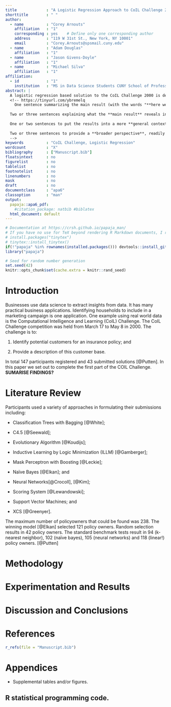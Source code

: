 ```yaml
---
title             : "A Logistic Regression Approach to CoIL Challenge 2000"
shorttitle        : " "
author: 
  - name          : "Corey Arnouts"
    affiliation   : "1"
    corresponding : yes    # Define only one corresponding author
    address       : "119 W 31st St., New York, NY 10001"
    email         : "Corey.Arnouts@spsmail.cuny.edu"
  - name          : "Adam Douglas"
    affiliation   : "1"
  - name          : "Jason Givens-Doyle"
    affiliation   : "1"
  - name          : "Michael Silva"
    affiliation   : "1"
affiliation:
  - id            : "1"
    institution   : "MS in Data Science Students CUNY School of Professional Studies"
abstract: |
  A logistic regression based solution to the CoIL Challenge 2000 is described. The challenge consists of correctly identifying potential customers for an insurance product, and describing their characteristics.
  <!-- https://tinyurl.com/ybremelq 
    One sentence summarizing the main result (with the words "**here we show**" or their equivalent).
  
  Two or three sentences explaining what the **main result** reveals in direct comparison to what was thought to be the case previously, or how the  main result adds to previous knowledge.
  
  One or two sentences to put the results into a more **general context**.
  
  Two or three sentences to provide a **broader perspective**, readily comprehensible to a scientist in any discipline.
  -->
keywords          : "CoIL Challenge, Logistic Regression"
wordcount         : "X"
bibliography      : ["Manuscript.bib"]
floatsintext      : no
figurelist        : no
tablelist         : no
footnotelist      : no
linenumbers       : no
mask              : no
draft             : no
documentclass     : "apa6"
classoption       : "man"
output:
  papaja::apa6_pdf:
    #citation_package: natbib #biblatex
  html_document: default
---
```


```r
# Documentation at https://crsh.github.io/papaja_man/
# If you have no use for TeX beyond rendering R Markdown documents, I recommend you use TinyTex.
# install.packages("tinytex")
# tinytex::install_tinytex()
if(!"papaja" %in% rownames(installed.packages())) devtools::install_github("crsh/papaja")
library("papaja")
```

```r
# Seed for random number generation
set.seed(42)
knitr::opts_chunk$set(cache.extra = knitr::rand_seed)
```

# Introduction
<!-- Describe the background and motivation of your problem.-->

Businesses use data science to extract insights from data.  It has many practical business applications.  Identifying households to include in a marketing campaign is one application.  One example using real world data is the Computational Intelligence and Learning (CoIL) Challenge. The CoIL Challenge competition was held from March 17 to May 8 in 2000.  The challenge is to:

1.  Identify potential customers for an insurance policy; and

2.  Provide a description of this customer base.

In total 147 participants registered and 43 submitted solutions [@Putten]. In this paper we set out to complete the first part of the COIL Challenge. **SUMARISE FINDINGS?**

# Literature Review

<!--Discuss how other researchers have addressed similar problems, what their achievements are, and what the advantage and drawbacks of each reviewed approach are. Explain how your investigation is similar or different to the state-of-theart. Please cite the relevant papers where appropriate.-->

Participants used a variety of approaches in formulating their submissions including: 

- Classification Trees with Bagging [@White];

- C4.5 [@Seewald];

- Evolutionary Algorithm [@Koudijs];

- Inductive Learning by Logic Minimization (ILLM) [@Gamberger];

- Mask Perceptron with Boosting [@Leckie];

- Naïve Bayes [@Elkan]; and

- Neural Networks[@Crocoll], [@Kim];

- Scoring System [@Lewandowski];

- Support Vector Machines; and

- XCS [@Greenyer].

The maximum number of policyowners that could be found was 238.  The winning model [@Elkan] selected 121 policy owners. Random selection results in 42 policy owners. The standard benchmark tests result in 94 (k-nearest neighbor), 102 (naïve bayes), 105 (neural networks) and 118 (linear!) policy owners. [@Putten]

<!--
10 Gustavo Denicolay and Gaston Morales. CoIL Challenge 2000 Submission for the Description Task. [ps.gz] [pdf] - Not sure what they used

12 János Abonyi, Hans Roubos. A Simple Fuzzy Classifier based on Inconsistency Analysis of Labeled Data. [ps.gz],[pdf]

13 Jonathan Carter. Coil 2000 Challenge Submission: Genetic Algorithms and Hill-climbers. [ps.gz], [pdf]

14 Juha Vesanto and Janne Sinkkonen. Submission for the CoIL Challenge 2000. [ps.gz], [pdf]

15 Mark-André Krogel. A Data Mining Case Study. [ps.gz],[pdf]

16 Michel Bera and Bertrand Lamy. Kxen at CoIL Challenge 2000. [ps.gz], [pdf]

17 Paul Rickets. CoIL Challenge 2000 submission. [ps.gz], [pdf]

18 Petr Mikšovský, Jirí Klema. COIL Challenge 2000. [ps.gz], [pdf]

19 Petri Kontkanen. CoIL 2000 Submission. [ps.gz], [pdf]

20 Philip Brierley. COIL 2000 Challenge: Characteristics of caravan insurance policy owners. [ps.gz] [pdf] 

21 Robert M. Simmonds. ACT Study report using Classification and Regression Tree (CART) Analysis. [ps.gz], [pdf]

22 S. Sathiya Keerthi and Chong Jin Ong. Solution of the CoIL Challenge 2000 Task Using Support Vector Machines. [ps.gz], [pdf] 

23 Serhiy Shtovba, Yakiv Mashnitskiy. The Backpropagation Multilayer Feedforward Neural Network Based Competition Task Solution.

24 Serhiy Shtovba. Phase Intervals and Genetic Algorithms Based Competition Task Solution. [ps.gz], [pdf]

25 Jurgen A. Doornik and Steve Moyle. LOGIT Modelling. [ps.gz], [pdf]

26 Thomas Martini Jorgensen and Christian Linneberg. Subspace Projections – an approach to variable selection and modeling. [ps.gz], [pdf]

27 Tom McKone and Curt Stenger. COIL CHALLENGE 2000 Submission. [ps.gz], [pdf]

28 Tomislav Šmuc. COIL 2000 Challenge Solution based on ILLM-SG Methodology. [ps.gz], [pdf]

29 Uzay Kaymak and Magne Setnes. Target Selection based on fuzzy clustering: a volume prototype approach to CoIL Challenge 2000. [ps.gz], [pdf]

-->


# Methodology

<!--Discuss the key aspects of your problem, data set and regression model(s). Given that you are working on real-world data, explain at a high-level your exploratory data analysis, how you prepared the data for regression modeling, your process for building regression models, and your model selection.

We report how we determined our sample size, all data exclusions (if any), all manipulations, and all measures in the study. <!-- 21-word solution (Simmons, Nelson & Simonsohn, 2012; retrieved from http://ssrn.com/abstract=2160588) -->

# Experimentation and Results

<!--Describe the specifics of what you did (data exploration, data preparation, model building, model selection, model evaluation, etc.), and what you found out (statistical analyses, interpretation and discussion of the results, etc.).

We used `r cite_r("Manuscript.bib")` for all our analyses.
-->

# Discussion and Conclusions

<!--Conclude your findings, limitations, and suggest areas for future work.-->

\newpage

# References
```r
r_refs(file = "Manuscript.bib")
```

\begingroup
\setlength{\parindent}{-0.5in}
\setlength{\leftskip}{0.5in}

<div id = "refs"></div>
\endgroup

\newpage

# Appendices

- Supplemental tables and/or figures.

## R statistical programming code.

```r
```
